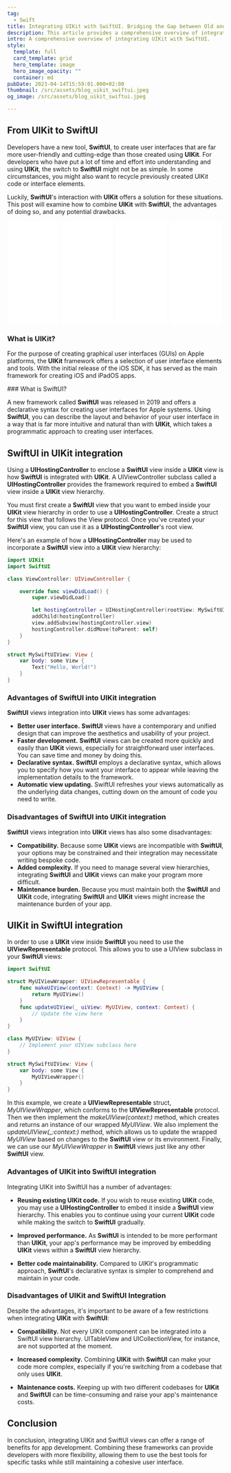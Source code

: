 ```yaml
---
tag:
  - Swift
title: Integrating UIKit with SwiftUI. Bridging the Gap between Old and New
description: This article provides a comprehensive overview of integrating UIKit with SwiftUI, including both the benefits and limitations of this approach.
intro: A comprehensive overview of integrating UIKit with SwiftUI.
style:
  template: full
  card_template: grid
  hero_template: image
  hero_image_opacity: ""
  container: md
pubDate: 2023-04-14T15:59:01.000+02:00
thumbnail: /src/assets/blog_uikit_swiftui.jpeg
og_image: /src/assets/blog_uikit_swiftui.jpeg

---
```


## From UIKit to SwiftUI

Developers have a new tool, **SwiftUI**, to create user interfaces that are far more user-friendly and cutting-edge than those created using **UIKit**. For developers who have put a lot of time and effort into understanding and using **UIKit**, the switch to **SwiftUI** might not be as simple. In some circumstances, you might also want to recycle previously created UIKit code or interface elements.

Luckily, **SwiftUI**'s interaction with **UIKit** offers a solution for these situations. This post will examine how to combine **UIKit** with **SwiftUI**, the advantages of doing so, and any potential drawbacks.

<div style="display: flex; flex-direction: row; justify-content: space-around;">
<div style="width: 25%; align-items: center;">
<iframe sandbox="allow-popups allow-scripts allow-modals allow-forms allow-same-origin" style="width:120px;height:240px;" marginwidth="0" marginheight="0" scrolling="no" frameborder="0" src="//ws-na.amazon-adsystem.com/widgets/q?ServiceVersion=20070822&OneJS=1&Operation=GetAdHtml&MarketPlace=US&source=ss&ref=as_ss_li_til&ad_type=product_link&tracking_id=developerbl0a-20&language=es_US&marketplace=amazon&region=US&placement=B0BSHF7LLL&asins=B0BSHF7LLL&linkId=394e031b2ee91c93eb624b699c13cda7&show_border=true&link_opens_in_new_window=true"></iframe></div>
<div style="width: 25%; align-items: center;">
<iframe sandbox="allow-popups allow-scripts allow-modals allow-forms allow-same-origin" style="width:120px;height:240px;" marginwidth="0" marginheight="0" scrolling="no" frameborder="0" src="//ws-na.amazon-adsystem.com/widgets/q?ServiceVersion=20070822&OneJS=1&Operation=GetAdHtml&MarketPlace=US&source=ss&ref=as_ss_li_til&ad_type=product_link&tracking_id=developerbl0a-20&language=es_US&marketplace=amazon&region=US&placement=B0C6GB1FNB&asins=B0C6GB1FNB&linkId=19dc9815c1d23c672a5780c556d8bb37&show_border=true&link_opens_in_new_window=true"></iframe></div>
<div style="width: 25%; align-items: center;">
<iframe sandbox="allow-popups allow-scripts allow-modals allow-forms allow-same-origin" style="width:120px;height:240px;" marginwidth="0" marginheight="0" scrolling="no" frameborder="0" src="//ws-na.amazon-adsystem.com/widgets/q?ServiceVersion=20070822&OneJS=1&Operation=GetAdHtml&MarketPlace=US&source=ss&ref=as_ss_li_til&ad_type=product_link&tracking_id=developerbl0a-20&language=es_US&marketplace=amazon&region=US&placement=B0CN9RFFVT&asins=B0CN9RFFVT&linkId=cea4efa29d6c0c0a313ee5ea775fc920&show_border=true&link_opens_in_new_window=true"></iframe></div>
<div style="width: 25%; align-items: center;">
<iframe sandbox="allow-popups allow-scripts allow-modals allow-forms allow-same-origin" style="width:120px;height:240px;" marginwidth="0" marginheight="0" scrolling="no" frameborder="0" src="//ws-na.amazon-adsystem.com/widgets/q?ServiceVersion=20070822&OneJS=1&Operation=GetAdHtml&MarketPlace=US&source=ss&ref=as_ss_li_til&ad_type=product_link&tracking_id=developerbl0a-20&language=es_US&marketplace=amazon&region=US&placement=B0C532H5S7&asins=B0C532H5S7&linkId=7666f7efe9749357cde0e3b1961f7c55&show_border=true&link_opens_in_new_window=true"></iframe></div>
</div>

### What is UIKit?

For the purpose of creating graphical user interfaces (GUIs) on Apple platforms, the **UIKit** framework offers a selection of user interface elements and tools. With the initial release of the iOS SDK, it has served as the main framework for creating iOS and iPadOS apps.

### What is SwiftUI?

A new framework called **SwiftUI** was released in 2019 and offers a declarative syntax for creating user interfaces for Apple systems. Using **SwiftUI**, you can describe the layout and behavior of your user interface in a way that is far more intuitive and natural than with **UIKit**, which takes a programmatic approach to creating user interfaces.

## SwiftUI in UIKit integration

Using a **UIHostingController** to enclose a **SwiftUI** view inside a **UIKit** view is how **SwiftUI** is integrated with **UIKit**. A UIViewController subclass called a **UIHostingController** provides the framework required to embed a **SwiftUI** view inside a **UIKit** view hierarchy.

You must first create a **SwiftUI** view that you want to embed inside your **UIKit** view hierarchy in order to use a **UIHostingController**. Create a struct for this view that follows the View protocol. Once you've created your **SwiftUI** view, you can use it as a **UIHostingController**'s root view.

Here's an example of how a **UIHostingController** may be used to incorporate a **SwiftUI** view into a **UIKit** view hierarchy:

```swift
import UIKit
import SwiftUI

class ViewController: UIViewController {

    override func viewDidLoad() {
        super.viewDidLoad()

        let hostingController = UIHostingController(rootView: MySwiftUIView())
        addChild(hostingController)
        view.addSubview(hostingController.view)
        hostingController.didMove(toParent: self)
    }
}

struct MySwiftUIView: View {
    var body: some View {
        Text("Hello, World!")
    }
}
```
### Advantages of SwiftUI into UIKit integration

**SwiftUI** views integration into **UIKit** views has some advantages:

* **Better user interface.** **SwiftUI** views have a contemporary and unified design that can improve the aesthetics and usability of your project.
* **Faster development.** **SwiftUI** views can be created more quickly and easily than **UIKit** views, especially for straightforward user interfaces. You can save time and money by doing this.
* **Declarative syntax.** **SwiftUI** employs a declarative syntax, which allows you to specify how you want your interface to appear while leaving the implementation details to the framework.
* **Automatic view updating.** SwiftUI refreshes your views automatically as the underlying data changes, cutting down on the amount of code you need to write.

### Disadvantages of SwiftUI into UIKit integration
**SwiftUI** views integration into **UIKit** views has also some disadvantages:

* **Compatibility.** Because some **UIKit** views are incompatible with **SwiftUI**, your options may be constrained and their integration may necessitate writing bespoke code.
* **Added complexity.** If you need to manage several view hierarchies, integrating **SwiftUI** and **UIKit** views can make your program more difficult.
* **Maintenance burden.** Because you must maintain both the **SwiftUI** and **UIKit** code, integrating **SwiftUI** and **UIKit** views might increase the maintenance burden of your app.

## UIKit in SwiftUI integration


In order to use a **UIKit** view inside **SwiftUI** you need to use the **UIViewRepresentable** protocol. This allows you to use a UIView subclass in your **SwiftUI** views:

```swift
import SwiftUI

struct MyUIViewWrapper: UIViewRepresentable {
    func makeUIView(context: Context) -> MyUIView {
        return MyUIView()
    }
    func updateUIView(_ uiView: MyUIView, context: Context) {
        // Update the view here
    }
}

class MyUIView: UIView {
    // Implement your UIView subclass here
}

struct MySwiftUIView: View {
    var body: some View {
        MyUIViewWrapper()
    }
}
```
In this example, we create a **UIViewRepresentable** struct, *MyUIViewWrapper*, which conforms to the **UIViewRepresentable** protocol. Then we then implement the *makeUIView(context:)* method, which creates and returns an instance of our wrapped *MyUIView*. 
We also implement the *updateUIView(_:context:)* method, which allows us to update the wrapped *MyUIView* based on changes to the **SwiftUI** view or its environment. Finally, we can use our *MyUIViewWrapper* in **SwiftUI** views just like any other **SwiftUI** view.


### Advantages of UIKit into SwiftUI integration

Integrating UIKit into SwiftUI has a number of advantages:

* **Reusing existing UIKit code.** If you wish to reuse existing **UIKit** code, you may use a **UIHostingController** to embed it inside a **SwiftUI** view hierarchy. This enables you to continue using your current **UIKit** code while making the switch to **SwiftUI** gradually.

* **Improved performance.** As **SwiftUI** is intended to be more performant than **UIKit**, your app's performance may be improved by embedding **UIKit** views within a **SwiftUI** view hierarchy.

* **Better code maintainability.** Compared to *UIKit*'s programmatic approach, **SwiftUI**'s declarative syntax is simpler to comprehend and maintain in your code.

### Disadvantages of UIKit and SwiftUI Integration

Despite the advantages, it's important to be aware of a few restrictions when integrating **UIKit** with **SwiftUI**:

* **Compatibility.** Not every UIKit component can be integrated into a SwiftUI view hierarchy. UITableView and UICollectionView, for instance, are not supported at the moment.

* **Increased complexity.** Combining **UIKit** with **SwiftUI** can make your code more complex, especially if you're switching from a codebase that only uses **UIKit**.

* **Maintenance costs.** Keeping up with two different codebases for **UIKit** and **SwiftUI** can be time-consuming and raise your app's maintenance costs.


## Conclusion
In conclusion, integrating UIKit and SwiftUI views can offer a range of benefits for app development. Combining these frameworks can provide developers with more flexibility, allowing them to use the best tools for specific tasks while still maintaining a cohesive user interface.



